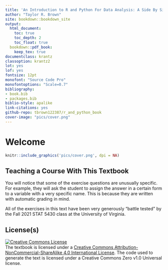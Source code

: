 ```yaml
--- 
title: 'An Introduction to R and Python For Data Analysis: A Side By Side Approach'
author: "Taylor R. Brown"
site: bookdown::bookdown_site
output:
  html_document:
    toc: true
    toc_depth: 2
    toc_float: true
  bookdown::pdf_book:
    keep_tex: true
documentclass: krantz
classoption: krantz2
lot: yes
lof: yes
fontsize: 12pt
monofont: "Source Code Pro"
monofontoptions: "Scale=0.7"
bibliography:
- book.bib
- packages.bib
biblio-style: apalike
link-citations: yes
github-repo: tbrown122387/r_and_python_book
cover-image: "pics/cover.png"
---
```


# Welcome {-}

```r
knitr::include_graphics('pics/cover.png', dpi = NA)
```

## Teaching a Course With This Textbook {-}

You will notice that some of the exercise questions are unusually specific. For example, they will ask the student to assign the answer in a certain form to a variable with a very specific name. This is because they are written with automatic grading in mind. 

All of the exercises in this text have been very generously "battle tested" by the Fall 2021 STAT 5430 class at the University of Virginia. 



## License(s) {-}

<a rel="license" href="http://creativecommons.org/licenses/by-nc-sa/4.0/"><img alt="Creative Commons License" style="border-width:0" src="https://i.creativecommons.org/l/by-nc-sa/4.0/88x31.png" /></a><br />The textbook is licensed under a <a rel="license" href="http://creativecommons.org/licenses/by-nc-sa/4.0/">Creative Commons Attribution-NonCommercial-ShareAlike 4.0 International License</a>. The code used to generate the text is licensed under a Creative Commons Zero v1.0 Universal license.


